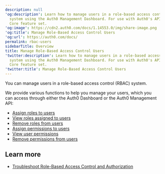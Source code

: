 ---
description: null
'og:description': Learn how to manage users in a role-based access control (RBAC)
  system using the Auth0 Management Dashboard. For use with Auth0's API Authorization
  Core feature set.
'og:image': https://cdn2.auth0.com/docs/1.14553.0/img/share-image.png
'og:title': Manage Role-Based Access Control Users
'og:url': https://auth0.com/docs/
permalink: rbac-users
sidebarTitle: Overview
title: Manage Role-Based Access Control Users
'twitter:description': Learn how to manage users in a role-based access control (RBAC)
  system using the Auth0 Management Dashboard. For use with Auth0's API Authorization
  Core feature set.
'twitter:title': Manage Role-Based Access Control Users
---
You can manage users in a role-based access control (RBAC) system.

We provide various functions to help you manage your users, which you can access through either the <Tooltip tip="Auth0 Dashboard: Auth0's main product to configure your services." cta="View Glossary" href="/docs/glossary?term=Auth0+Dashboard">Auth0 Dashboard</Tooltip> or the Auth0 <Tooltip tip="Auth0 Dashboard: Auth0's main product to configure your services." cta="View Glossary" href="/docs/glossary?term=Management+API">Management API</Tooltip>:

* [Assign roles to users](/docs/manage-users/access-control/configure-core-rbac/rbac-users/assign-roles-to-users)
* [View roles assigned to users](/docs/manage-users/access-control/configure-core-rbac/rbac-users/view-user-roles)
* [Remove roles from users](/docs/manage-users/access-control/configure-core-rbac/rbac-users/remove-roles-from-users)
* [Assign permissions to users](/docs/manage-users/access-control/configure-core-rbac/rbac-users/assign-permissions-to-users)
* [View user permissions](/docs/manage-users/access-control/configure-core-rbac/rbac-users/view-user-permissions)
* [Remove permissions from users](/docs/manage-users/access-control/configure-core-rbac/rbac-users/remove-permissions-from-users)

## Learn more

* [Troubleshoot Role-Based Access Control and Authorization](/docs/troubleshoot/authentication-issues/troubleshoot-rbac-authorization)